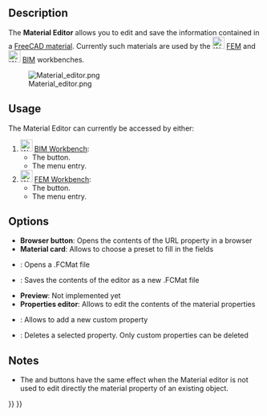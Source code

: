 <languages/>
<translate>

<!--T:13-->
{{Docnav
|[[FEM_MaterialReinforced|Reinforced Material (Concrete)]]
|[[FEM_ElementGeometry1D|Beam Cross Section]]
|[[FEM_Workbench|FEM]]
|IconL=FEM_MaterialReinforced.svg
|IconR=FEM_ElementGeometry1D.svg
|IconC=Workbench_FEM.svg
}}

<!--T:21-->
{{VeryImportantMessage|THIS VERSION OF THE COMMAND IS OBSOLETE<br>
It was changed in {{VersionPlus|1.0}} and accesses [[Material_Edit|Material Edit]].}}

<!--T:1-->
{{GuiCommandContainer|
{{GuiCommand
|Name=FEM MaterialEditor
|MenuLocation=Model → Materials → Material Editor
|Workbenches=[[FEM_Workbench|FEM]], [[BIM_Workbench|BIM]]
|Version=0.18
|SeeAlso=[[Arch_SetMaterial|Arch SetMaterial]], [[FEM_tutorial|FEM tutorial]]
}}
{{GuiCommandFemInfo
|Solvers=All
}}
}}

==Description== <!--T:14-->

<!--T:19-->
The '''Material Editor''' allows you to edit and save the information contained in a [[Material|FreeCAD material]]. Currently such materials are used by the [[Image:Workbench_FEM.svg|24px]] [[FEM_Workbench|FEM]] and [[Image:Workbench_BIM.svg|24px]] [[BIM_Workbench|BIM]] workbenches.

<!--T:2-->
[[Image:Material editor.png]]

==Usage== <!--T:3--> 

<!--T:15-->
The Material Editor can currently be accessed by either:

<!--T:4-->
# [[Image:Workbench_BIM.svg|24px]] [[BIM_Workbench|BIM Workbench]]:
#* The {{Button|[[Image:BIM_Material.svg|16px]] [[BIM_Material|Material]]}} button.
#* The menu {{MenuCommand|Manage → [[Image:BIM_Material.svg|16px]] Material}} entry.
# [[Image:Workbench_FEM.svg|24px]] [[FEM_Workbench|FEM Workbench]]:
#* The {{Button|[[Image:FEM_MaterialEditor.svg|16px]] [[FEM_MaterialEditor|Material Editor]]}} button.
#* The menu {{MenuCommand|Model → Materials → [[Image:FEM_MaterialEditor.svg|16px]] Material Editor}} entry.

== Options == <!--T:5-->

<!--T:6-->
* '''Browser button''': Opens the contents of the URL property in a browser
* '''Material card''':  Allows to choose a preset to fill in the fields
* {{Button|Open}}: Opens a .FCMat file
* {{Button|Save as}}: Saves the contents of the editor as a new .FCMat file
* '''Preview''':  Not implemented yet
* '''Properties editor''': Allows to edit the contents of the material properties
* {{Button|Add property}}: Allows to add a new custom property
* {{Button|Delete property}}: Deletes a selected property. Only custom properties can be deleted

== Notes == <!--T:20-->

<!--T:8-->
* The {{Button|OK}} and {{Button|Cancel}} buttons have the same effect when the Material editor is not used to edit directly the material property of an existing object.


<!--T:11-->
{{Docnav
|[[FEM_MaterialReinforced|Reinforced Material (Concrete)]]
|[[FEM_ElementGeometry1D|Beam Cross Section]]
|[[FEM_Workbench|FEM]]
|IconL=FEM_MaterialReinforced.svg
|IconR=FEM_ElementGeometry1D.svg
|IconC=Workbench_FEM.svg
}}

</translate>
{{FEM_Tools_navi{{#translation:}}}}
{{Userdocnavi{{#translation:}}}}